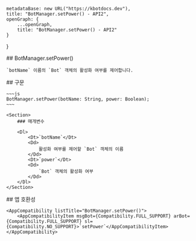 
    metadataBase: new URL("https://kbotdocs.dev"),
    title: "BotManager.setPower() - API2",
    openGraph: {
        ...openGraph,
        title: "BotManager.setPower() - API2"
    }
}

<Section>
    ## BotManager.setPower()

    `botName` 이름의 `Bot` 객체의 활성화 여부를 제어합니다.
</Section>
<Section>
    ## 구문

    ~~~js
    BotManager.setPower(botName: String, power: Boolean);
    ~~~

    <Section>
        ### 매개변수

        <Dl>
            <Dt>`botName`</Dt>
            <Dd>
                활성화 여부를 제어할 `Bot` 객체의 이름
            </Dd>
            <Dt>`power`</Dt>
            <Dd>
                `Bot` 객체의 활성화 여부
            </Dd>
        </Dl>
    </Section>
</Section>
<Section>
    ## 앱 호환성

    <AppCompatibility listTitle="BotManager.setPower()">
        <AppCompatibilityItem msgBot={Compatibility.FULL_SUPPORT} arBot={Compatibility.FULL_SUPPORT} sl={Compatibility.NO_SUPPORT}>`setPower`</AppCompatibilityItem>
    </AppCompatibility>
</Section>